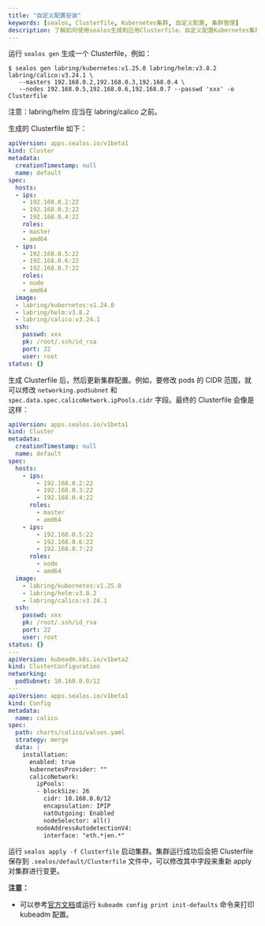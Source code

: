 ```yaml
---
title: "自定义配置安装"
keywords: [sealos, Clusterfile, Kubernetes集群, 自定义配置, 集群管理]
description: 了解如何使用sealos生成和应用Clusterfile，自定义配置Kubernetes集群，实现高效的集群管理。
---
```


运行 `sealos gen` 生成一个 Clusterfile，例如：

```shell
$ sealos gen labring/kubernetes:v1.25.0 labring/helm:v3.8.2 labring/calico:v3.24.1 \
   --masters 192.168.0.2,192.168.0.3,192.168.0.4 \
   --nodes 192.168.0.5,192.168.0.6,192.168.0.7 --passwd 'xxx' -o Clusterfile
```

注意：labring/helm 应当在 labring/calico 之前。

生成的 Clusterfile 如下：

```yaml title="Clusterfile"
apiVersion: apps.sealos.io/v1beta1
kind: Cluster
metadata:
  creationTimestamp: null
  name: default
spec:
  hosts:
  - ips:
    - 192.168.0.2:22
    - 192.168.0.3:22
    - 192.168.0.4:22
    roles:
    - master
    - amd64
  - ips:
    - 192.168.0.5:22
    - 192.168.0.6:22
    - 192.168.0.7:22
    roles:
    - node
    - amd64
  image:
  - labring/kubernetes:v1.24.0
  - labring/helm:v3.8.2
  - labring/calico:v3.24.1
  ssh:
    passwd: xxx
    pk: /root/.ssh/id_rsa
    port: 22
    user: root
status: {}
```

生成 Clusterfile 后，然后更新集群配置。例如，要修改 pods 的 CIDR 范围，就可以修改 `networking.podSubnet` 和 `spec.data.spec.calicoNetwork.ipPools.cidr` 字段。最终的 Clusterfile 会像是这样：

```yaml title="Clusterfile"
apiVersion: apps.sealos.io/v1beta1
kind: Cluster
metadata:
  creationTimestamp: null
  name: default
spec:
  hosts:
    - ips:
        - 192.168.0.2:22
        - 192.168.0.3:22
        - 192.168.0.4:22
      roles:
        - master
        - amd64
    - ips:
        - 192.168.0.5:22
        - 192.168.0.6:22
        - 192.168.0.7:22
      roles:
        - node
        - amd64
  image:
    - labring/kubernetes:v1.25.0
    - labring/helm:v3.8.2
    - labring/calico:v3.24.1
  ssh:
    passwd: xxx
    pk: /root/.ssh/id_rsa
    port: 22
    user: root
status: {}
---
apiVersion: kubeadm.k8s.io/v1beta2
kind: ClusterConfiguration
networking:
  podSubnet: 10.160.0.0/12
---
apiVersion: apps.sealos.io/v1beta1
kind: Config
metadata:
  name: calico
spec:
  path: charts/calico/values.yaml
  strategy: merge
  data: |
    installation:
      enabled: true
      kubernetesProvider: ""
      calicoNetwork:
        ipPools:
        - blockSize: 26
          cidr: 10.160.0.0/12
          encapsulation: IPIP
          natOutgoing: Enabled
          nodeSelector: all()
        nodeAddressAutodetectionV4:
          interface: "eth.*|en.*"
```


运行 `sealos apply -f Clusterfile` 启动集群。集群运行成功后会把 Clusterfile 保存到 `.sealos/default/Clusterfile` 文件中，可以修改其中字段来重新 apply 对集群进行变更。

**注意：**

- 可以参考[官方文档](https://kubernetes.io/docs/reference/setup-tools/kubeadm/kubeadm-config/)或运行 `kubeadm config print init-defaults` 命令来打印 kubeadm 配置。
